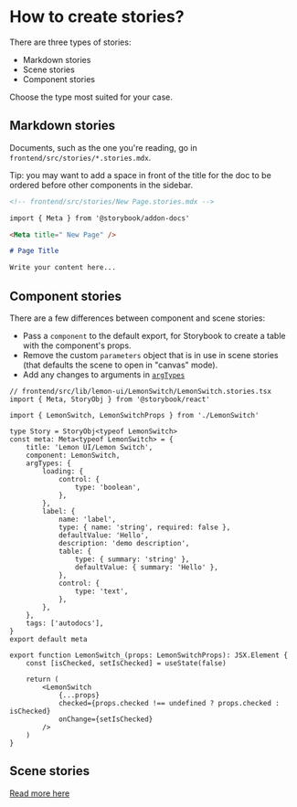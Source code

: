 
<Meta title=" How to create stories?" />

# How to create stories?

There are three types of stories:

- Markdown stories
- Scene stories
- Component stories

Choose the type most suited for your case.

## Markdown stories

Documents, such as the one you're reading, go in `frontend/src/stories/*.stories.mdx`.

Tip: you may want to add a space in front of the title for the doc to be ordered before other components in the sidebar.

```md
<!-- frontend/src/stories/New Page.stories.mdx -->

import { Meta } from '@storybook/addon-docs'

<Meta title=" New Page" />

# Page Title

Write your content here...
```

## Component stories

There are a few differences between component and scene stories:

- Pass a `component` to the default export, for Storybook to create a table with the component's props.
- Remove the custom `parameters` object that is in use in scene stories (that defaults the scene to open in "canvas" mode).
- Add any changes to arguments in [`argTypes`](https://storybook.js.org/docs/react/api/argtypes)

```tsx
// frontend/src/lib/lemon-ui/LemonSwitch/LemonSwitch.stories.tsx
import { Meta, StoryObj } from '@storybook/react'

import { LemonSwitch, LemonSwitchProps } from './LemonSwitch'

type Story = StoryObj<typeof LemonSwitch>
const meta: Meta<typeof LemonSwitch> = {
    title: 'Lemon UI/Lemon Switch',
    component: LemonSwitch,
    argTypes: {
        loading: {
            control: {
                type: 'boolean',
            },
        },
        label: {
            name: 'label',
            type: { name: 'string', required: false },
            defaultValue: 'Hello',
            description: 'demo description',
            table: {
                type: { summary: 'string' },
                defaultValue: { summary: 'Hello' },
            },
            control: {
                type: 'text',
            },
        },
    },
    tags: ['autodocs'],
}
export default meta

export function LemonSwitch_(props: LemonSwitchProps): JSX.Element {
    const [isChecked, setIsChecked] = useState(false)

    return (
        <LemonSwitch
            {...props}
            checked={props.checked !== undefined ? props.checked : isChecked}
            onChange={setIsChecked}
        />
    )
}
```

## Scene stories

[Read more here](/docs/how-to-build-a-scene--page#6-create-a-story-for-your-scene)
